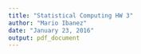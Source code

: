 ```yaml
---
title: "Statistical Computing HW 3"
author: "Mario Ibanez"
date: "January 23, 2016"
output: pdf_document
---
```

